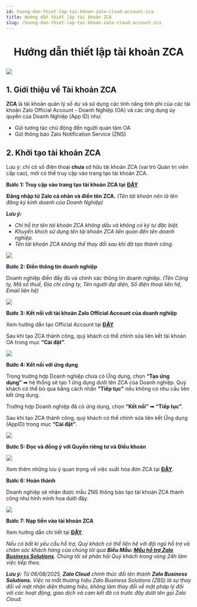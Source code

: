 ```yaml
---
id: huong-dan-thiet-lap-tai-khoan-zalo-cloud-account-zca
title: Hướng dẫn thiết lập tài khoản ZCA
slug: /huong-dan-thiet-lap-tai-khoan-zalo-cloud-account-zca
---
```


# <p align="center">Hướng dẫn thiết lập tài khoản ZCA</p>

<p style={{ textAlign: "center" }}>
  <img src="https://stc-oa.zdn.vn/uploads/020b4e78dfd0fc9eec35e666e630281d.jpeg" />
</p>

## 1. Giới thiệu về Tài khoản ZCA

**ZCA** là tài khoản quản lý số dư và sử dụng các tính năng tính phí của các tài khoản Zalo Official Account - Doanh Nghiệp (OA) và các ứng dụng ủy quyền của Doanh Nghiệp (App ID) như:

- Gửi tương tác chủ động đến người quan tâm OA
- Gửi thông báo Zalo Notification Service (ZNS)

## 2. Khởi tạo tài khoản ZCA

Lưu ý: chỉ có số điện thoại **chưa** sở hữu tài khoản ZCA (vai trò Quản trị viên cấp cao), mới có thể truy cập vào trang tạo tài khoản ZCA.

**Bước 1: Truy cập vào trang tạo tài khoản ZCA tại** [**ĐÂY**](https://account.zalo.cloud/account/create?utm_source=oa&utm_medium=blog)

**Đăng nhập từ Zalo cá nhân và điền tên ZCA.** _(Tên tài khoản nên là tên đăng ký kinh doanh của Doanh Nghiệp)_

_**Lưu ý:**_

- _Chỉ hỗ trợ tên tài khoản ZCA không dấu và không có ký tự đặc biệt._
- _Khuyến khích sử dụng tên tài khoản ZCA liên quan đến tên doanh nghiệp._
- _Tên tài khoản ZCA không thể thay đổi sau khi đã tạo thành công._

<p style={{ textAlign: "center" }}>
  <img src="https://stc-oa.zdn.vn/uploads/28b479047f85708c1f2ec13663f72678.png" />
</p>

**Bước 2: Điền thông tin doanh nghiệp**

Doanh nghiệp điền đầy đủ và chính xác thông tin doanh nghiệp. _(Tên Công ty, Mã số thuế, Địa chỉ công ty, Tên người đại diện, Số điện thoại liên hệ, Email liên hệ)_

<p style={{ textAlign: "center" }}>
  <img src="https://stc-oa.zdn.vn/uploads/241ca05ac01350c906957e1fc5f6e77b.png" />
</p>

**Bước 3: Kết nối với tài khoản Zalo Official Account của doanh nghiệp**

Xem hướng dẫn tạo Official Account tại [**ĐÂY**](https://oa.zalo.me/home/documents/vie/guides/khoi-tao-zalo-official-account_61)

Sau khi tạo ZCA thành công, quý khách có thể chỉnh sửa liên kết tài khoản OA trong mục **“Cài đặt”**.

<p style={{ textAlign: "center" }}>
  <img src="https://stc-oa.zdn.vn/uploads/8b504056e7a2ff78f95a6f0d9f3764f9.png" />
</p>

**Bước 4: Kết nối với ứng dụng**

Trong trường hợp Doanh nghiệp chưa có Ứng dụng, chọn **“Tạo ứng dụng”** ➡ hệ thống sẽ tạo 1 ứng dụng dưới tên ZCA của Doanh nghiệp. Quý khách có thể bỏ qua bằng cách nhấn **"Tiếp tục"** nếu không có nhu cầu liên kết ứng dụng.

Trường hợp Doanh nghiệp đã có ứng dụng, chọn **“Kết nối”** ➡ **“Tiếp tục”**.

Sau khi tạo ZCA thành công, quý khách có thể chỉnh sửa liên kết Ứng dụng (AppID) trong mục **“Cài đặt”**.

<p style={{ textAlign: "center" }}>
  <img src="https://stc-oa.zdn.vn/uploads/0304c1d56958a89a6aa23ce4206b6423.png" />
</p>

**Bước 5: Đọc và đồng ý với Quyền riêng tư và Điều khoản**

<p style={{ textAlign: "center" }}>
  <img src="https://stc-oa.zdn.vn/uploads/62adfa5034547414e0241b7f8a192052.png" />
</p>

Xem thêm những lưu ý quan trọng về việc xuất hóa đơn ZCA tại [**ĐÂY**](https://zalo.cloud/blog/nhung-luu-y-quan-trong-ve-viec-xuat-hoa-don-tren-zalo-cloud/vvurkeybbvj7aa6r76).

**Bước 6: Hoàn thành**

Doanh nghiệp sẽ nhận được mẫu ZNS thông báo tạo tài khoản ZCA thành công như hình minh họa dưới đây.

<p style={{ textAlign: "center" }}>
  <img src="https://stc-oa.zdn.vn/uploads/10e5fa3e91528045a7ee717615d1678b.png" />
</p>

**Bước 7: Nạp tiền vào tài khoản ZCA**

Xem hướng dẫn chi tiết tại [**ĐÂY**](https://zalo.cloud/blog/huong-dan-nap-tien-vao-tai-khoan-zalo-cloud-account-zca-/dbuegyjqepvn9gk79q).

_Nếu có bất kì yêu cầu hỗ trợ, Quý khách có thể liên hệ với đội ngũ hỗ trợ và chăm sóc khách hàng của chúng tôi qua **Biểu Mẫu: [Mẫu hỗ trợ Zalo Business Solutions](https://go.zalo.me/SupportZBS )**. Chúng tôi sẽ phản hồi Quý khách trong vòng 24h làm việc tiếp theo._

_**Lưu ý:**_ _Từ 06/08/2025, **Zalo Cloud** chính thức đổi tên thành **Zalo Business Solutions.** Việc ra mắt thương hiệu Zalo Business Solutions (ZBS) là sự thay đổi về mặt nhận diện thương hiệu, không làm thay đổi về mặt pháp lý đối với các hoạt động, giao dịch và cam kết đã có trước đây dưới tên gọi Zalo Cloud._
